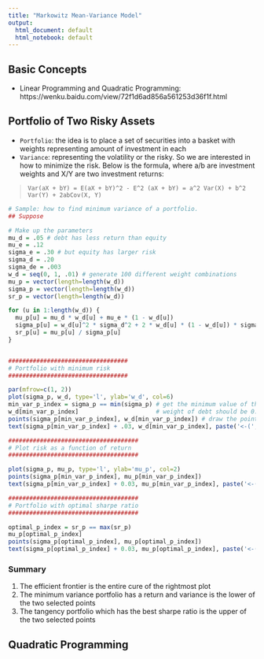 ```yaml
---
title: "Markowitz Mean-Variance Model"
output:
  html_document: default
  html_notebook: default
---
```

## Basic Concepts

* Linear Programming and Quadratic Programming: https://wenku.baidu.com/view/72f1d6ad856a561253d36f1f.html

## Portfolio of Two Risky Assets

* `Portfolio`: the idea is to place a set of securities into a basket with weights representing amount of investment in each
* `Variance`: representing the volatility or the risky. So we are interested in how to minimize the risk. Below is the formula, where a/b are investment weights and X/Y are two investment returns:

> `Var(aX + bY) = E(aX + bY)^2 - E^2 (aX + bY) = a^2 Var(X) + b^2 Var(Y) + 2abCov(X, Y)`

```r
# Sample: how to find minimum variance of a portfolio.
## Suppose 

# Make up the parameters
mu_d = .05 # debt has less return than equity
mu_e = .12
sigma_e = .30 # but equity has larger risk
sigma_d = .20
sigma_de = .003
w_d = seq(0, 1, .01) # generate 100 different weight combinations
mu_p = vector(length=length(w_d))
sigma_p = vector(length=length(w_d))
sr_p = vector(length=length(w_d))

for (u in 1:length(w_d)) {
  mu_p[u] = mu_d * w_d[u] + mu_e * (1 - w_d[u])
  sigma_p[u] = w_d[u]^2 * sigma_d^2 + 2 * w_d[u] * (1 - w_d[u]) * sigma_de + (1-w_d[u])^2 * sigma_e^2
  sr_p[u] = mu_p[u] / sigma_p[u]
}


##################################
# Portfolio with minimum risk
##################################

par(mfrow=c(1, 2))
plot(sigma_p, w_d, type='l', ylab='w_d', col=6)
min_var_p_index = sigma_p == min(sigma_p) # get the minimum value of the portfolio
w_d[min_var_p_index]                      # weight of debt should be 0.7 to get the least risk
points(sigma_p[min_var_p_index], w_d[min_var_p_index]) # draw the point of minimum variance
text(sigma_p[min_var_p_index] + .03, w_d[min_var_p_index], paste('<-(', sigma_p[min_var_p_index], ',', w_d[min_var_p_index], ')'), cex=.75)

#####################################
# Plot risk as a function of return
#####################################

plot(sigma_p, mu_p, type='l', ylab='mu_p', col=2)
points(sigma_p[min_var_p_index], mu_p[min_var_p_index])
text(sigma_p[min_var_p_index] + 0.03, mu_p[min_var_p_index], paste('<-(', sigma_p[min_var_p_index], ',', mu_p[min_var_p_index], ')'), cex=.75) 

#####################################
# Portfolio with optimal sharpe ratio
#####################################

optimal_p_index = sr_p == max(sr_p)
mu_p[optimal_p_index]
points(sigma_p[optimal_p_index], mu_p[optimal_p_index])
text(sigma_p[optimal_p_index] + 0.03, mu_p[optimal_p_index], paste('<-(', sigma_p[optimal_p_index], ',', mu_p[optimal_p_index], ')'), cex=.75) 
```
### Summary

1. The efficient frontier is the entire cure of the rightmost plot
2. The minimum variance portfolio has a return and variance is the lower of the two selected points
3. The tangency portfolio which has the best sharpe ratio is the upper of the two selected points

## Quadratic Programming



